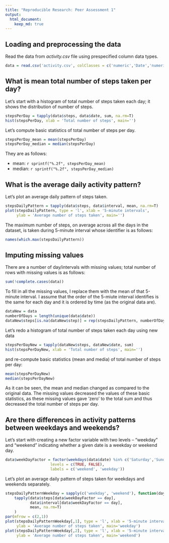 ```yaml
---
title: "Reproducible Research: Peer Assessment 1"
output: 
  html_document:
    keep_md: true
---
```



## Loading and preprocessing the data
Read the data from *activity.csv* file using prespecified column data types. 
```r
data = read.csv('activity.csv', colClasses = c('numeric','Date','numeric'))
```

## What is mean total number of steps taken per day?

Let's start with a histogram of total number of steps taken each day; it shows the
distribution of number of steps.
```r
stepsPerDay = tapply(data$steps, data$date, sum, na.rm=T)
hist(stepsPerDay, xlab = 'Total number of steps', main='')
```

Let's compute basic statistics of total number of steps per day.
```r
stepsPerDay_mean = mean(stepsPerDay)
stepsPerDay_median = median(stepsPerDay)
```
They are as follows:  

- mean: `r sprintf("%.2f", stepsPerDay_mean)`  
- median: `r sprintf("%.2f", stepsPerDay_median)`  

## What is the average daily activity pattern?

Let's plot an average daily pattern of steps taken.
```r
stepsDailyPattern = tapply(data$steps, data$interval, mean, na.rm=T)
plot(stepsDailyPattern, type = 'l', xlab = '5-minute intervals', 
     ylab = 'Average number of steps taken', main='')
```

The maximum number of steps, on average across all the days in the dataset, is taken during 5-minute interval whose identifier is as follows:
```r
names(which.max(stepsDailyPattern))
```

## Imputing missing values

There are a number of day/intervals with missing values; total number of rows with missing values is as follows:
```r
sum(!complete.cases(data))
```

To fill in all the missing values, I replace them with the mean of that 5-minute interval. I assume that the order of the 5-miute interval identifies is the same for each day and it is ordered by time (as the original data are).
```r
dataNew = data
numberOfDays = length(unique(data$date))
dataNew$steps[is.na(dataNew$step)] = rep(stepsDailyPattern, numberOfDays)[is.na(dataNew$step)]
```

Let's redo a histogram of total number of steps taken each day using new data
```r
stepsPerDayNew = tapply(dataNew$steps, dataNew$date, sum)
hist(stepsPerDayNew, xlab = 'Total number of steps', main='')
```

and re-compute basic statistics (mean and media) of total number of steps per day:
```r
mean(stepsPerDayNew)
median(stepsPerDayNew)
```

As it can be seen, the mean and median changed as compared to the original data. The missing values decreased the values of these basic statistics, as these missing values gave 'zero' to the total sum and thus decreased the total number of steps per day.

## Are there differences in activity patterns between weekdays and weekends?

Let's start with creating a new factor variable with two levels – “weekday” and “weekend” indicating whether a given date is a weekday or weekend day.
```r
data$weekDayFactor = factor(weekdays(data$date) %in% c('Saturday','Sunday'),
                    levels = c(TRUE, FALSE),
                    labels = c('weekend', 'weekday'))
```

Let's plot an average daily pattern of steps taken for weekdays and weekends separately.

```r
stepsDailyPatternWeekday = sapply(c('weekday', 'weekend'), function(day)
    tapply(data$steps[data$weekDayFactor == day],
           data$interval[data$weekDayFactor == day], 
           mean, na.rm=T)
    )
par(mfrow = c(2,1))
plot(stepsDailyPatternWeekday[,1], type = 'l', xlab = '5-minute intervals', 
     ylab = 'Average number of steps taken', main='weekday')
plot(stepsDailyPatternWeekday[,2], type = 'l', xlab = '5-minute intervals', 
     ylab = 'Average number of steps taken', main='weekend')
```



